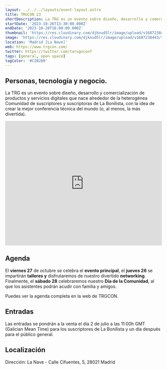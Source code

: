 ```yaml
---
layout: ../../../layouts/event-layout.astro
title: TRGCON 23
shortDescription: La TRG es un evento sobre diseño, desarrollo y comercialización de productos y servicios digitales que nace alrededor de la heterogénea Comunidad de suscriptores y suscriptoras de La Bonilista, con la idea de crear la mejor conferencia técnica del mundo (o, al menos, la más divertida).
startDate: '2023-10-26T13:30:00.000Z'
endDate: '2023-10-28T16:00:00.000Z'
thumbnail: 'https://res.cloudinary.com/djknud5lr/image/upload/v1687238443/trgcon_23_yguzr0.webp'
image: 'https://res.cloudinary.com/djknud5lr/image/upload/v1687238443/trgcon_23_yguzr0.webp'
location: 'Madrid [La Nave]'
web: https://www.trgcon.com/
twitter: https://twitter.com/tarugoconf
tags: [general, open space]
tagColor: '#C2B280'
---
```



## Personas, tecnología y negocio.

La TRG es un evento sobre diseño, desarrollo y comercialización de productos y servicios digitales que nace alrededor de la heterogénea Comunidad de suscriptores y suscriptoras de La Bonilista, con la idea de crear la mejor conferencia técnica del mundo (o, al menos, la más divertida).

<iframe src="https://player.vimeo.com/video/829383642?title=0&amp;byline=0&amp;portrait=0&amp;color=dd0002&amp;autoplay=1&amp;dnt=1&amp;app_id=122963" width="100%" height="400" frameborder="0" allow="autoplay; fullscreen; picture-in-picture" allowfullscreen="" title="#Tarugo22 - Videoresumen" data-ready="true"></iframe>

## Agenda

El **viernes 27** de octubre se celebra el **evento principal**, el **jueves 26** se impartirán **talleres y** disfrutaremos de nuestro divertido **networking**. Finalmente, el **sábado 28** celebraremos nuestro **Día de la Comunidad**, al que los asistentes podrán acudir con familia y amigos.

Puedes ver la agenda completa en <ExternalLink href="https://www.trgcon.com/#calendar">la web de TRGCON</ExternalLink>.

## Entradas

Las entradas se pondrán a la venta el día 2 de julio a las 11:00h GMT (Galician Mean Time) para los suscriptores de La Bonilista y un día después para el público general.

## Localización

Dirección: La Nave - Calle Cifuentes, 5, 28021 Madrid

<GoogleMap
  src="https://www.google.com/maps/embed?pb=!1m18!1m12!1m3!1d3040.7630779306296!2d-3.69857202325268!3d40.3476014598427!2m3!1f0!2f0!3f0!3m2!1i1024!2i768!4f13.1!3m3!1m2!1s0xd4226dc6a64c46b%3A0x23e1b239d4aea935!2sLa%20Nave!5e0!3m2!1ses!2ses!4v1687238977089!5m2!1ses!2ses"
  ariaLabel="La Nave - Calle Cifuentes, 5, 28021 Madrid"
/>